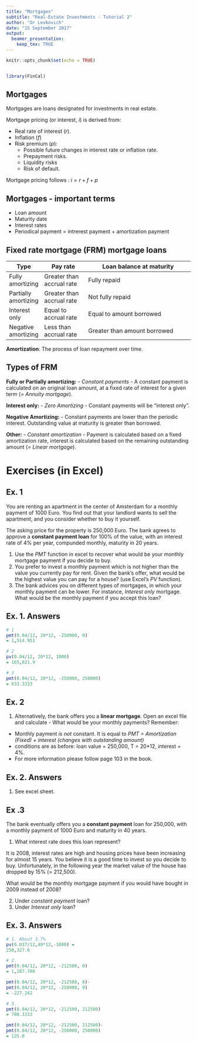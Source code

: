 ```yaml
---
title: "Mortgages"
subtitle: "Real-Estate Investments - Tutorial 2"
author: "Or Levkovich"
date: "15 September 2017"
output: 
  beamer_presentation:
    keep_tex: TRUE
---
```


```r
knitr::opts_chunk$set(echo = TRUE)


library(FinCal)
```


## Mortgages

Mortgages are loans designated for investments in real estate.

Mortgage pricing (or interest, $i$) is derived from:

- Real rate of interest ($r$).
- Inflation ($f$)
- Risk premium ($p$):
    - Possible future changes in interest rate or inflation rate.
    - Prepayment risks.
    - Liquidity risks
    - Risk of default.

Mortgage pricing follows : 
$i = r + f + p$


## Mortgages - important terms

- Loan amount
- Maturity date
- Interest rates
- Periodical payment = intrerest payment + amortization payment

## Fixed rate mortgage (FRM) mortgage loans 

\footnotesize

Type | Pay rate | Loan balance at maturity 
-----+----------+-------------------------
Fully amortizing | Greater than accrual rate | Fully repaid
Partially amortizing | Greater than accrual rate | Not fully repaid
Interest only | Equal to accrual rate  | Equal to amount borrowed
Negative amortizing | Less than accrual rate | Greater than amount borrowed


**Amortization**: The process of loan repayment over time.

\normalsize

## Types of FRM

**Fully or Partially amortizing:**
 - *Constant payments* - A constant payment is calculated on an original loan amount, at a fixed rate of interest for a given term (*= Annuity mortgage*).
 
**Interest only:**
 - *Zero Amortizing* - Constant payments will be "interest only".
 
**Negative Amortizing:**
 - Constant payments are lower than the periodic interest. Outstanding value at maturity is greater than borrowed.

**Other:**
- *Constant amortization* - Payment is calculated based on a fixed amortization rate, interest is calculated based on the remaining outstanding amount (*= Linear mortgage*).


# Exercises (in Excel)
## Ex. 1

\small

You are renting an apartment in the center of Amsterdam for a monthly payment of 1000 Euro. You find out that your landlord wants to sell the apartment, and you consider whether to buy it yourself.

The asking price for the property is 250,000 Euro. The bank agrees to approve a **constant payment loan** for 100% of the value, with an interest rate of 4% per year, compunded monthly, maturity in 20 years.

1. Use the *PMT* function in excel to recover what would be your monthly mortgage payment if you decide to buy.
2. You prefer to invest a monthly payment which is not higher than the value you currently pay for rent. Given the bank's offer, what would be the highest value you can pay for a house? (use Excel's *PV* function).
3. The bank advices you on different types of mortgages, in which your monthly payment can be lower. For instance, *Interest only* mortgage. What would be the monthly payment if you accept this loan?

\normalsize

## Ex. 1. Answers

```r
# 1 
pmt(0.04/12, 20*12, -250000, 0)
= 1,514.951

# 2
pv(0.04/12, 20*12, 1000)
= 165,021.9

# 3
pmt(0.04/12, 20*12, -250000, 250000)
= 833.3333
```

## Ex. 2

1. Alternatively, the bank offers you a **linear mortgage**. Open an excel file and calculate - What would be your monthly payments? 
Remember: 
 - Monthly payment *is not* constant. It is equal to *PMT = Amortization (Fixed) + interest (changes with outstanding amount)*
 - conditions are as before: loan value = 250,000, T = 20*12, interest = 4%.
 - For more information please follow page 103 in the book.

## Ex. 2. Answers

1. See excel sheet.


## Ex .3 

The bank eventually offers you a **constant payment** loan for 250,000, with a monthly payment of 1000 Euro and maturity in 40 years.

1. What interest rate does this loan represent?

It is 2008, interest rates are high and housing prices have been increasing for almost 15 years. You believe it is a good time to invest so you decide to buy. Unfortunately, in the following year the market value of the house has dropped by 15% (= 212,500). 

What would be the monthly mortgage payment if you would have bought in 2009 instead of 2008? 

2. Under *constant payment* loan?
3. Under *Interest only* loan?

## Ex. 3. Answers

\footnotesize
```r
# 1. About 3.7%
pv(0.037/12,40*12,-1000) = 
250,327.6

# 2.
pmt(0.04/12, 20*12, -212500, 0) 
= 1,287.708

pmt(0.04/12, 20*12, -212500, 0)-
pmt(0.04/12, 20*12, -250000, 0)
= -227.242

# 3.
pmt(0.04/12, 20*12, -212500, 212500) 
= 708.3333

pmt(0.04/12, 20*12, -212500, 212500)-
pmt(0.04/12, 20*12, -250000, 250000) 
= 125.0
```
\normalsize


